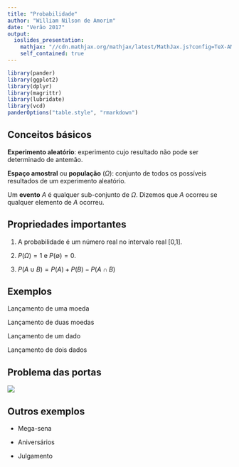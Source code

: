 ```yaml
---
title: "Probabilidade"
author: "William Nilson de Amorim"
date: "Verão 2017"
output: 
  ioslides_presentation:
    mathjax: "//cdn.mathjax.org/mathjax/latest/MathJax.js?config=TeX-AMS-MML_HTMLorMML"
    self_contained: true
---
```


```r
library(pander)
library(ggplot2)
library(dplyr)
library(magrittr)
library(lubridate)
library(vcd)
panderOptions("table.style", "rmarkdown")
```

## Conceitos básicos {.build}

<b>Experimento aleatório</b>: experimento cujo resultado não pode ser determinado de antemão.

<b>Espaço amostral</b> ou <b>população</b> $(\Omega)$: conjunto de todos os possíveis resultados de um experimento aleatório.

Um <b>evento</b> $A$ é qualquer sub-conjunto de $\Omega$. Dizemos que $A$ ocorreu se qualquer elemento de $A$ ocorreu.

## Propriedades importantes

1. A probabilidade é um número real no intervalo real [0,1].

2. $P(\Omega) = 1$ e $P(\emptyset) = 0$.

3. $P(A\cup B) = P(A) + P(B) - P(A\cap B)$


## Exemplos

Lançamento de uma moeda

Lançamento de duas moedas

Lançamento de um dado

Lançamento de dois dados

## Problema das portas {.flexbox .vcenter}

<div class="centered">
![](portas.png)
</div>

## Outros exemplos

- Mega-sena

- Aniversários

- Julgamento



